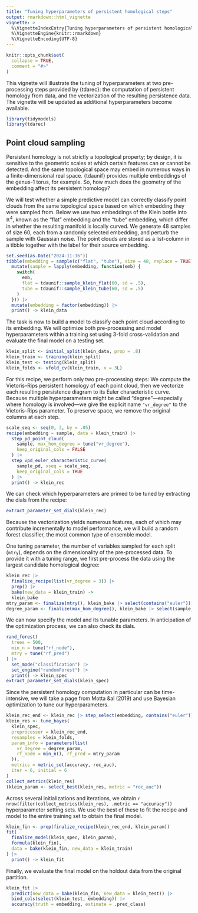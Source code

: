 ```yaml
---
title: "Tuning hyperparameters of persistent homological steps"
output: rmarkdown::html_vignette
vignette: >
  %\VignetteIndexEntry{Tuning hyperparameters of persistent homological steps}
  %\VignetteEngine{knitr::rmarkdown}
  %\VignetteEncoding{UTF-8}
---
```


```r
knitr::opts_chunk$set(
  collapse = TRUE,
  comment = "#>"
)
```

This vignette will illustrate the tuning of hyperparameters at two pre-processing steps provided by {tdarec}: the computation of persistent homology from data, and the vectorization of the resulting persistence data.
The vignette will be updated as additional hyperparameters become available.

```r
library(tidymodels)
library(tdarec)
```

## Point cloud sampling

Persistent homology is not strictly a topological property; by design, it is sensitive to the geometric scales at which certain features can or cannot be detected.
And the same topological space may embed in numerous ways in a finite-dimensional real space.
{tdaunif} provides multiple embeddings of the genus-1 torus, for example.
So, how much does the geometry of the embedding affect its persistent homology?

We will test whether a simple predictive model can correctly classify point clouds from the same topological space based on which embedding they were sampled from.
Below we use two embeddings of the Klein bottle into $\mathbb{R}^4$, known as the "flat" embedding and the "tube" embedding, which differ in whether the resulting manifold is locally curved.
We generate 48 samples of size 60, each from a randomly selected embedding, and perturb the sample with Gaussian noise.
The point clouds are stored as a list-column in a tibble together with the label for their source embedding.

```r
set.seed(as.Date("2024-11-16"))
tibble(embedding = sample(c("flat", "tube"), size = 48, replace = TRUE)) |> 
  mutate(sample = lapply(embedding, function(emb) {
    switch(
      emb,
      flat = tdaunif::sample_klein_flat(60, sd = .5),
      tube = tdaunif::sample_klein_tube(60, sd = .5)
    )
  })) |> 
  mutate(embedding = factor(embedding)) |> 
  print() -> klein_data
```

The task is now to build a model to classify each point cloud according to its embedding.
We will optimize both pre-processing and model hyperparameters within a training set using 3-fold cross-validation and evaluate the final model on a testing set.

```r
klein_split <- initial_split(klein_data, prop = .8)
klein_train <- training(klein_split)
klein_test <- testing(klein_split)
klein_folds <- vfold_cv(klein_train, v = 3L)
```

For this recipe, we perform only two pre-processing steps: We compute the Vietoris--Rips persistent homology of each point cloud, then we vectorize each resulting persistence diagram to its Euler characteristic curve.
Because multiple hyperparameters might be called "degree"---especially where homology is involved---we give the explicit name `"vr_degree"` to the Vietoris--Rips parameter.
To preserve space, we remove the original columns at each step.

```r
scale_seq <- seq(0, 3, by = .05)
recipe(embedding ~ sample, data = klein_train) |> 
  step_pd_point_cloud(
    sample, max_hom_degree = tune("vr_degree"),
    keep_original_cols = FALSE
  ) |> 
  step_vpd_euler_characteristic_curve(
    sample_pd, xseq = scale_seq,
    keep_original_cols = TRUE
  ) |> 
  print() -> klein_rec
```

We can check which hyperparameters are primed to be tuned by extracting the dials from the recipe:

```r
extract_parameter_set_dials(klein_rec)
```

Because the vectorization yields numerous features, each of which may contribute incrementally to model performance, we will build a random forest classifier, the most common type of ensemble model.

One tuning parameter, the number of variables sampled for each split (`mtry`), depends on the dimensionality of the pre-processed data.
To provide it with a tuning range, we first pre-process the data using the largest candidate homological degree:

```r
klein_rec |> 
  finalize_recipe(list(vr_degree = 3)) |> 
  prep() |> 
  bake(new_data = klein_train) ->
  klein_bake
mtry_param <- finalize(mtry(), klein_bake |> select(contains("euler")))
degree_param <- finalize(max_hom_degree(), klein_bake |> select(sample_pd))
```

We can now specify the model and its tunable parameters.
In anticipation of the optimization process, we can also check its dials.

```r
rand_forest(
  trees = 500,
  min_n = tune("rf_node"),
  mtry = tune("rf_pred")
) |> 
  set_mode("classification") |> 
  set_engine("randomForest") |> 
  print() -> klein_spec
extract_parameter_set_dials(klein_spec)
```

Since the persistent homology computation in particular can be time-intensive, we will take a page from Motta &al (2019) and use Bayesian optimization to tune our hyperparameters.
<!--FIXME: When `objective = "<some metric>"` is set, the following error is invariable:
Error in UseMethod("predict") : 
  no applicable method for 'predict' applied to an object of class "character"
-->

```r
klein_rec_end <- klein_rec |> step_select(embedding, contains("euler"))
klein_res <- tune_bayes(
  klein_spec,
  preprocessor = klein_rec_end,
  resamples = klein_folds,
  param_info = parameters(list(
    vr_degree = degree_param,
    rf_node = min_n(), rf_pred = mtry_param
  )),
  metrics = metric_set(accuracy, roc_auc),
  iter = 6, initial = 6
)
collect_metrics(klein_res)
(klein_param <- select_best(klein_res, metric = "roc_auc"))
```

Across several initializations and iterations, we obtain `r nrow(filter(collect_metrics(klein_res), .metric == "accuracy"))` hyperparameter setting sets.
We use the best of these to fit the recipe and model to the entire training set to obtain the final model.

```r
klein_fin <- prep(finalize_recipe(klein_rec_end, klein_param))
fit(
  finalize_model(klein_spec, klein_param),
  formula(klein_fin),
  data = bake(klein_fin, new_data = klein_train)
) |> 
  print() -> klein_fit
```

Finally, we evaluate the final model on the holdout data from the original partition.

```r
klein_fit |> 
  predict(new_data = bake(klein_fin, new_data = klein_test)) |> 
  bind_cols(select(klein_test, embedding)) |> 
  accuracy(truth = embedding, estimate = .pred_class)
```
